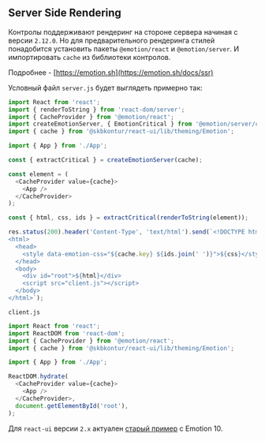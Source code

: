 
<Meta title="COMMON/Server Side Rendering" />

## Server Side Rendering

Контролы поддерживают рендеринг на стороне сервера начиная с версии `2.12.0`.
Но для предварительного рендеринга стилей понадобится установить пакеты `@emotion/react` и `@emotion/server`. И импортировать `cache` из библиотеки контролов.

Подробнее - [https://emotion.sh](https://emotion.sh/docs/ssr)

Условный файл `server.js` будет выглядеть примерно так:

```typescript static
import React from 'react';
import { renderToString } from 'react-dom/server';
import { CacheProvider } from '@emotion/react';
import createEmotionServer, { EmotionCritical } from '@emotion/server/create-instance';
import { cache } from '@skbkontur/react-ui/lib/theming/Emotion';

import { App } from './App';

const { extractCritical } = createEmotionServer(cache);

const element = (
  <CacheProvider value={cache}>
    <App />
  </CacheProvider>
);

const { html, css, ids } = extractCritical(renderToString(element));

res.status(200).header('Content-Type', 'text/html').send(`<!DOCTYPE html>
<html>
  <head>
    <style data-emotion-css="${cache.key} ${ids.join(' ')}">${css}</style>
  </head>
  <body>
    <div id="root">${html}</div>
    <script src="client.js"></script>
  </body>
</html>`);
```

`client.js`

```typescript static
import React from 'react';
import ReactDOM from 'react-dom';
import { CacheProvider } from '@emotion/react';
import { cache } from '@skbkontur/react-ui/lib/theming/Emotion';

import { App } from './App';

ReactDOM.hydrate(
  <CacheProvider value={cache}>
    <App />
  </CacheProvider>,
  document.getElementById('root'),
);
```

Для `react-ui` версии `2.x` актуален [старый пример](https://github.com/skbkontur/retail-ui/blob/2.x/packages/react-ui/SSR.md) с Emotion 10.
